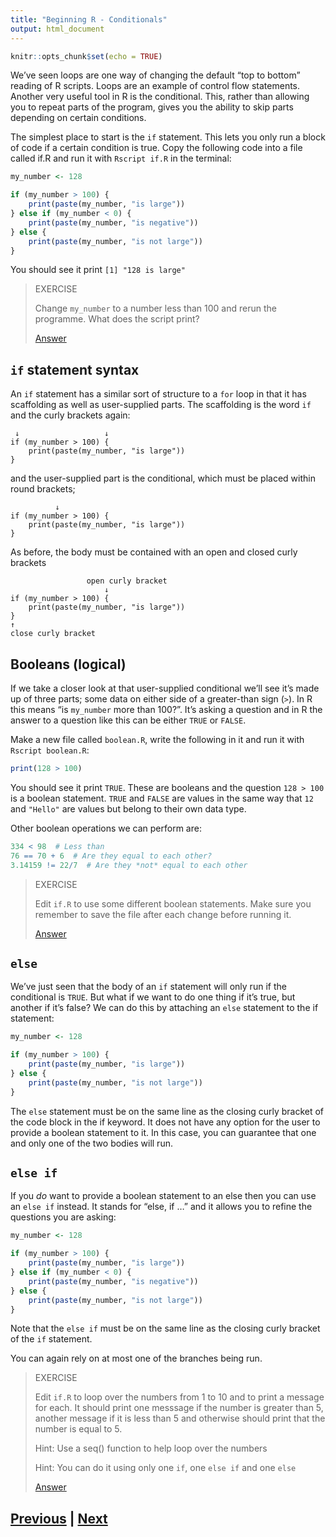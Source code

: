 ```yaml
---
title: "Beginning R - Conditionals"
output: html_document
---
```


```r
knitr::opts_chunk$set(echo = TRUE)
```

We've seen loops are one way of changing the default "top to bottom" 
reading of R scripts. Loops are an example of control flow statements. 
Another very useful tool in R is the conditional. This, rather than allowing 
you to repeat parts of the program, gives you the ability to skip parts 
depending on certain conditions.

The simplest place to start is the `if` statement. This lets you only run a 
block of code if a certain condition is true. Copy the following code 
into a file called if.R and run it with `Rscript if.R` in the terminal:

```R
my_number <- 128

if (my_number > 100) {
    print(paste(my_number, "is large"))
} else if (my_number < 0) {
    print(paste(my_number, "is negative"))
} else {
    print(paste(my_number, "is not large"))
}
```

You should see it print `[1] "128 is large"`

> EXERCISE
>
> Change `my_number` to a number less than 100 and rerun the programme. 
> What does the script print? 
>
> [Answer](conditionals_answer01.html)

## `if` statement syntax

An `if` statement has a similar sort of structure to a `for` loop in that it 
has scaffolding as well as user-supplied parts. The scaffolding is the 
word `if` and the curly brackets again:

```
 ↓                   ↓
if (my_number > 100) {
    print(paste(my_number, "is large"))
}
```

and the user-supplied part is the conditional, which must be placed within round
brackets;

```
          ↓
if (my_number > 100) {
    print(paste(my_number, "is large"))
}
```

As before, the body must be contained with an open and closed curly brackets

```
                 open curly bracket                
                     ↓
if (my_number > 100) {
    print(paste(my_number, "is large"))
}
↑
close curly bracket
```

## Booleans (logical)

If we take a closer look at that user-supplied conditional we'll see it's made up 
of three parts; some data on either side of a greater-than sign (`>`). 
In R this means "is `my_number` more than 100?". It's asking a question and 
in R the answer to a question like this can be either `TRUE` or `FALSE`.

Make a new file called `boolean.R`, write the following in it and run it 
with `Rscript boolean.R`:

```R
print(128 > 100)
```

You should see it print `TRUE`. These are booleans and the question 
`128 > 100` is a boolean statement. `TRUE` and `FALSE` are values in 
the same way that `12` and `"Hello"` are values but belong to their own data type.

Other boolean operations we can perform are:

```R
334 < 98  # Less than
76 == 70 + 6  # Are they equal to each other?
3.14159 != 22/7  # Are they *not* equal to each other
```

> EXERCISE
>
> Edit `if.R` to use some different boolean statements. Make sure you 
> remember to save the file after each change before running it.
>
> [Answer](conditionals_answer02.html)

## `else`

We've just seen that the body of an `if` statement will only run if the 
conditional is `TRUE`. But what if we want to do one thing if 
it's true, but another if it's false? We can do this by attaching 
an `else` statement to the if statement:

```R
my_number <- 128

if (my_number > 100) {
    print(paste(my_number, "is large"))
} else {
    print(paste(my_number, "is not large"))
}
```

The `else` statement must be on the same line as the closing curly bracket
of the code block in the if keyword. It does not have any option for the 
user to provide a boolean statement to it. In this case, you can guarantee 
that one and only one of the two bodies will run.

## `else if`

If you *do* want to provide a boolean statement to an else then you 
can use an `else if` instead. It stands for "else, if ..." and it 
allows you to refine the questions you are asking:

```R
my_number <- 128

if (my_number > 100) {
    print(paste(my_number, "is large"))
} else if (my_number < 0) {
    print(paste(my_number, "is negative"))
} else {
    print(paste(my_number, "is not large"))
}
```

Note that the `else if` must be on the same line as the closing curly
bracket of the `if` statement.

You can again rely on at most one of the branches being run.

> EXERCISE
>
> Edit `if.R` to loop over the numbers from 1 to 10 and to print a 
> message for each. It should print one messsage if the number is 
> greater than 5, another message if it is less than 5 and
> otherwise should print that the number is equal to 5.
> 
> Hint: Use a seq() function to help loop over the numbers
> 
> Hint: You can do it using only one `if`, one `else if` and one `else`
>
> [Answer](conditionals_answer03.html)

## [Previous](loops.html) | [Next](dictionaries.html)
